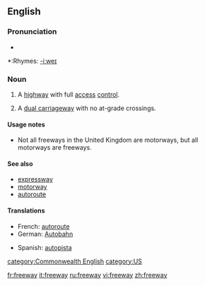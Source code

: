 ==English==

===Pronunciation===
*{{audio|en-us-freeway.ogg|Audio (US)}}

*:Rhymes: [[Rhymes:English:-iːweɪ|-iːweɪ]]

===Noun===
{{en-noun}}

# {{cattag|US|parts of Canada|parts of Australia}} A [[highway]] with full [[access]] [[control]].
# {{UK}} A [[dual carriageway]] with no at-grade crossings.

====Usage notes====
*Not all freeways in the United Kingdom are motorways, but all motorways are freeways.

====See also====
*[[expressway]]
*[[motorway]]
*[[autoroute]]

====Translations====
{{top}}
*French: [[autoroute]]
*German: [[Autobahn]]
{{mid}}
*Spanish: [[autopista]]
{{bottom}}

[[category:Commonwealth English]]
[[category:US]]

[[fr:freeway]]
[[it:freeway]]
[[ru:freeway]]
[[vi:freeway]]
[[zh:freeway]]